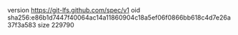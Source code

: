 version https://git-lfs.github.com/spec/v1
oid sha256:e86b1d7447f40064ac14a11860904c18a5ef06f0866bb618c4d7e26a37f3a583
size 229790
